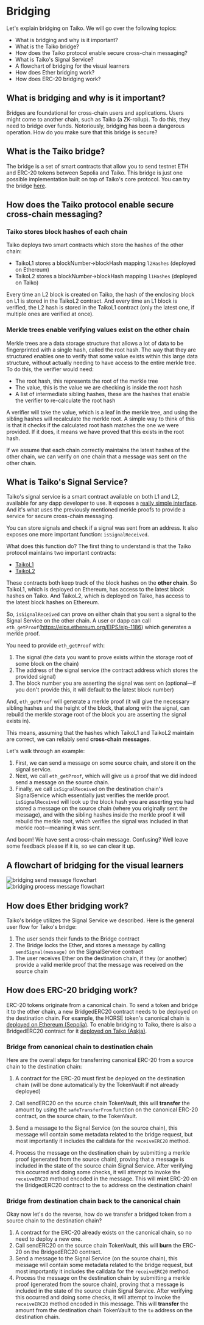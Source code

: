 # Bridging

Let's explain bridging on Taiko. We will go over the following topics:

- What is bridging and why is it important?
- What is the Taiko bridge?
- How does the Taiko protocol enable secure cross-chain messaging?
- What is Taiko's Signal Service?
- A flowchart of bridging for the visual learners
- How does Ether bridging work?
- How does ERC-20 bridging work?

## What is bridging and why is it important?

Bridges are foundational for cross-chain users and applications. Users might come to another chain, such as Taiko (a ZK-rollup). To do this, they need to bridge over funds. Notoriously, bridging has been a dangerous operation. How do you make sure that this bridge is secure?

## What is the Taiko bridge?
The bridge is a set of smart contracts that allow you to send testnet ETH and ERC-20 tokens between Sepolia and Taiko. This bridge is just one possible implementation built on top of Taiko's core protocol. You can try the bridge [here](https://bridge.a2.taiko.xyz).

## How does the Taiko protocol enable secure cross-chain messaging?

### Taiko stores block hashes of each chain

Taiko deploys two smart contracts which store the hashes of the other chain:

- TaikoL1 stores a blockNumber->blockHash mapping `l2Hashes` (deployed on Ethereum)
- TaikoL2 stores a blockNumber->blockHash mapping `l1Hashes` (deployed on Taiko)

Every time an L2 block is created on Taiko, the hash of the enclosing block on L1 is stored in the TaikoL2 contract. And every time an L1 block is verified, the L2 hash is stored in the TaikoL1 contract (only the latest one, if multiple ones are verified at once).

### Merkle trees enable verifying values exist on the other chain

Merkle trees are a data storage structure that allows a lot of data to be fingerprinted with a single hash, called the root hash. The way that they are structured enables one to verify that some value exists within this large data structure, without actually needing to have access to the entire merkle tree. To do this, the verifier would need:

- The root hash, this represents the root of the merkle tree
- The value, this is the value we are checking is inside the root hash
- A list of intermediate sibling hashes, these are the hashes that enable the verifier to re-calculate the root hash

A verifier will take the value, which is a leaf in the merkle tree, and using the sibling hashes will recalculate the merkle root. A simple way to think of this is that it checks if the calculated root hash matches the one we were provided. If it does, it means we have proved that this exists in the root hash.

If we assume that each chain correctly maintains the latest hashes of the other chain, we can verify on one chain that a message was sent on the other chain.

## What is Taiko's Signal Service?

Taiko's signal service is a smart contract available on both L1 and L2, available for any dapp developer to use. It exposes a [really simple interface](/docs/reference/contract-documentation/signal/ISignalService). And it's what uses the previously mentioned merkle proofs to provide a service for secure cross-chain messaging.

You can store signals and check if a signal was sent from an address. It also exposes one more important function: `isSignalReceived`.

What does this function do? The first thing to understand is that the Taiko protocol maintains two important contracts:

- [TaikoL1](/docs/reference/contract-documentation/L1/TaikoL1)
- [TaikoL2](/docs/reference/contract-documentation/L2/TaikoL2)

These contracts both keep track of the block hashes on the **other chain**. So TaikoL1, which is deployed on Ethereum, has access to the latest block hashes on Taiko. And TaikoL2, which is deployed on Taiko, has access to the latest block hashes on Ethereum.

So, `isSignalReceived` can prove on either chain that you sent a signal to the Signal Service on the other chain. A user or dapp can call `eth_getProof`(https://eips.ethereum.org/EIPS/eip-1186) which generates a merkle proof.

You need to provide `eth_getProof` with:

1. The signal (the data you want to prove exists within the storage root of some block on the chain)
2. The address of the signal service (the contract address which stores the provided signal)
3. The block number you are asserting the signal was sent on (optional—if you don't provide this, it will default to the latest block number)

And, `eth_getProof` will generate a merkle proof (it will give the necessary sibling hashes and the height of the block, that along with the signal, can rebuild the merkle storage root of the block you are asserting the signal exists in).

This means, assuming that the hashes which TaikoL1 and TaikoL2 maintain are correct, we can reliably send **cross-chain messages**.

Let's walk through an example:

1. First, we can send a message on some source chain, and store it on the signal service.
2. Next, we call `eth_getProof`, which will give us a proof that we did indeed send a message on the source chain.
3. Finally, we call `isSignalReceived` on the destination chain's SignalService which essentially just verifies the merkle proof. `isSignalReceived` will look up the block hash you are asserting you had stored a message on the source chain (where you originally sent the message), and with the sibling hashes inside the merkle proof it will rebuild the merkle root, which verifies the signal was included in that merkle root—meaning it was sent.

And boom! We have sent a cross-chain message. Confusing? Well leave some feedback please if it is, so we can clear it up.

## A flowchart of bridging for the visual learners

![bridging send message flowchart](/images/diagrams/concepts/bridging/bridging-send-message.png) \
![bridging process message flowchart](/images/diagrams/concepts/bridging/bridging-process-message.png)

## How does Ether bridging work?

Taiko's bridge utilizes the Signal Service we described. Here is the general user flow for Taiko's bridge:

1. The user sends their funds to the Bridge contract
2. The Bridge locks the Ether, and stores a message by calling `sendSignal(message)` on the SignalService contract
3. The user receives Ether on the destination chain, if they (or another) provide a valid merkle proof that the message was received on the source chain

## How does ERC-20 bridging work?

ERC-20 tokens originate from a canonical chain. To send a token and bridge it to the other chain, a new BridgedERC20 contract needs to be deployed on the destination chain. For example, the HORSE token's canonical chain is [deployed on Ethereum (Sepolia)](https://explorer.a2.taiko.xyz/address/0x3E3a3416DbCc5cb4448B6b171fF15f9Da35Ab72d). To enable bridging to Taiko, there is also a BridgedERC20 contract for it [deployed on Taiko (Askja)](https://explorer.a2.taiko.xyz/address/0xb8eA36284d1Fa062cc0c969E28a49f3531cFB1bf).

### Bridge from canonical chain to destination chain

Here are the overall steps for transferring canonical ERC-20 from a source chain to the destination chain:

1. A contract for the ERC-20 must first be deployed on the destination chain (will be done automatically by the TokenVault if not already deployed)

2. Call sendERC20 on the source chain TokenVault, this will **transfer** the amount by using the `safeTransferFrom` function on the canonical ERC-20 contract, on the source chain, to the TokenVault.

3. Send a message to the Signal Service (on the source chain), this message will contain some metadata related to the bridge request, but most importantly it includes the calldata for the `receiveERC20` method.

4. Process the message on the destination chain by submitting a merkle proof (generated from the source chain), proving that a message is included in the state of the source chain Signal Service. After verifying this occurred and doing some checks, it will attempt to invoke the `receiveERC20` method encoded in the message. This will **mint** ERC-20 on the BridgedERC20 contract to the `to` address on the destination chain!

### Bridge from destination chain back to the canonical chain

Okay now let's do the reverse, how do we transfer a bridged token from a source chain to the destination chain?

1. A contract for the ERC-20 already exists on the canonical chain, so no need to deploy a new one.
2. Call sendERC20 on the source chain TokenVault, this will **burn** the ERC-20 on the BridgedERC20 contract.
3. Send a message to the Signal Service (on the source chain), this message will contain some metadata related to the bridge request, but most importantly it includes the calldata for the `receiveERC20` method.
4. Process the message on the destination chain by submitting a merkle proof (generated from the source chain), proving that a message is included in the state of the source chain Signal Service. After verifying this occurred and doing some checks, it will attempt to invoke the `receiveERC20` method encoded in this message. This will **transfer** the amount from the destination chain TokenVault to the `to` address on the destination chain.
